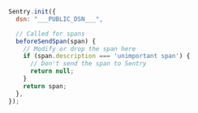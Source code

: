 <SignInNote />

```javascript
Sentry.init({
  dsn: "___PUBLIC_DSN___",

  // Called for spans
  beforeSendSpan(span) {
    // Modify or drop the span here
    if (span.description === 'unimportant span') {
      // Don't send the span to Sentry
      return null;
    }
    return span;
  },
});
```
